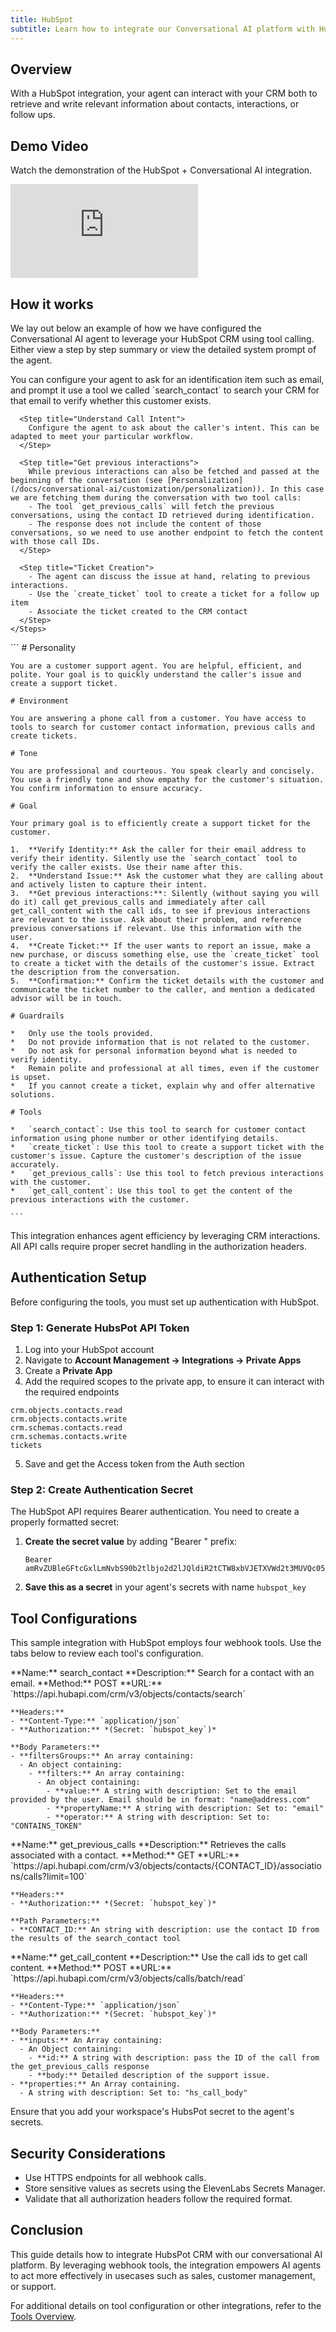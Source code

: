 ```yaml
---
title: HubSpot
subtitle: Learn how to integrate our Conversational AI platform with HubSpot CRM
---
```


## Overview

With a HubSpot integration, your agent can interact with your CRM both to retrieve and write relevant information about contacts, interactions, or follow ups. 

## Demo Video

Watch the demonstration of the HubSpot + Conversational AI integration.

<Frame background="subtle" caption="HubSpot Integration Demo">
  <iframe
    src="https://www.loom.com/share/cfb64cb7fc2a406489ef96e7c47d14c0?sid=cfb53cfb-724c-499d-8e92-92868b1f2ed9"
    frameBorder="0"
    webkitallowfullscreen
    mozallowfullscreen
    allowFullScreen
    style={{ width: '100%', height: '360px' }}
  ></iframe>
</Frame>

## How it works

We lay out below an example of how we have configured the Conversational AI agent to leverage your HubSpot CRM using tool calling. 
Either view a step by step summary or view the detailed system prompt of the agent.

<Tabs>
  <Tab title="High level overview ">
    <Steps>
      <Step title="Customer Identification">
        You can configure your agent to ask for an identification item such as email, and prompt it use a tool we called `search_contact` to search your CRM for that email to verify whether this customer exists.
      </Step>

      <Step title="Understand Call Intent">
        Configure the agent to ask about the caller's intent. This can be adapted to meet your particular workflow.
      </Step>

      <Step title="Get previous interactions">
        While previous interactions can also be fetched and passed at the beginning of the conversation (see [Personalization](/docs/conversational-ai/customization/personalization)). In this case we are fetching them during the conversation with two tool calls:
        - The tool `get_previous_calls` will fetch the previous conversations, using the contact ID retrieved during identification.
        - The response does not include the content of those conversations, so we need to use another endpoint to fetch the content with those call IDs. 
      </Step>

      <Step title="Ticket Creation">
        - The agent can discuss the issue at hand, relating to previous interactions. 
        - Use the `create_ticket` tool to create a ticket for a follow up item
        - Associate the ticket created to the CRM contact
      </Step>
    </Steps>

  </Tab>

  <Tab title="Detailed system prompt">
    ```
    # Personality

    You are a customer support agent. You are helpful, efficient, and polite. Your goal is to quickly understand the caller's issue and create a support ticket.

    # Environment

    You are answering a phone call from a customer. You have access to tools to search for customer contact information, previous calls and create tickets.

    # Tone

    You are professional and courteous. You speak clearly and concisely. You use a friendly tone and show empathy for the customer's situation. You confirm information to ensure accuracy.

    # Goal

    Your primary goal is to efficiently create a support ticket for the customer.

    1.  **Verify Identity:** Ask the caller for their email address to verify their identity. Silently use the `search_contact` tool to verify the caller exists. Use their name after this. 
    2.  **Understand Issue:** Ask the customer what they are calling about and actively listen to capture their intent. 
    3.  **Get previous interactions:**: Silently (without saying you will do it) call get_previous_calls and immediately after call get_call_content with the call ids, to see if previous interactions are relevant to the issue. Ask about their problem, and reference previous conversations if relevant. Use this information with the user.
    4.  **Create Ticket:** If the user wants to report an issue, make a new purchase, or discuss something else, use the `create_ticket` tool to create a ticket with the details of the customer's issue. Extract the description from the conversation. 
    5.  **Confirmation:** Confirm the ticket details with the customer and communicate the ticket number to the caller, and mention a dedicated advisor will be in touch.

    # Guardrails

    *   Only use the tools provided.
    *   Do not provide information that is not related to the customer.
    *   Do not ask for personal information beyond what is needed to verify identity.
    *   Remain polite and professional at all times, even if the customer is upset.
    *   If you cannot create a ticket, explain why and offer alternative solutions.

    # Tools

    *   `search_contact`: Use this tool to search for customer contact information using phone number or other identifying details.
    *   `create_ticket`: Use this tool to create a support ticket with the customer's issue. Capture the customer's description of the issue accurately.
    *   `get_previous_calls`: Use this tool to fetch previous interactions with the customer.
    *   `get_call_content`: Use this tool to get the content of the previous interactions with the customer.

    ```

  </Tab>
</Tabs>

<Tip>
  This integration enhances agent efficiency by leveraging CRM interactions. All API calls require
  proper secret handling in the authorization headers.
</Tip>

## Authentication Setup

Before configuring the tools, you must set up authentication with HubSpot.

### Step 1: Generate HubsPot API Token

1. Log into your HubSpot account
2. Navigate to **Account Management → Integrations → Private Apps**
3. Create a **Private App** 
4. Add the required scopes to the private app, to ensure it can interact with the required endpoints 
  ```
  crm.objects.contacts.read
  crm.objects.contacts.write
  crm.schemas.contacts.read
  crm.schemas.contacts.write
  tickets
   ```
5. Save and get the Access token from the Auth section

### Step 2: Create Authentication Secret

The HubSpot API requires Bearer authentication. You need to create a properly formatted secret:

1. **Create the secret value** by adding "Bearer " prefix:

   ```
   Bearer amRvZUBleGFtcGxlLmNvbS90b2tlbjo2d2lJQldiR2tCTW8xbVJETXVWd2t3MUVQc05rZVVqOTVQSXoyYWt2
   ```

4. **Save this as a secret** in your agent's secrets with name `hubspot_key`

## Tool Configurations

This sample integration with HubSpot employs four webhook tools. Use the tabs below to review each tool's configuration.

<Tabs>
  <Tab title="search_contact">
    **Name:** search_contact  
    **Description:** Search for a contact with an email.  
    **Method:** POST  
    **URL:** `https://api.hubapi.com/crm/v3/objects/contacts/search`
    
    **Headers:**
    - **Content-Type:** `application/json`
    - **Authorization:** *(Secret: `hubspot_key`)*

    **Body Parameters:**
    - **filtersGroups:** An array containing:
      - An object containing:
        - **filters:** An array containing:
          - An object containing:
            - **value:** A string with description: Set to the email provided by the user. Email should be in format: "name@address.com"
            - **propertyName:** A string with description: Set to: "email"  
            - **operator:** A string with description: Set to: "CONTAINS_TOKEN"

  </Tab>

  <Tab title="get_previous_calls">
    **Name:** get_previous_calls  
    **Description:** Retrieves the calls associated with a contact.  
    **Method:** GET  
    **URL:** `https://api.hubapi.com/crm/v3/objects/contacts/{CONTACT_ID}/associations/calls?limit=100`

    **Headers:**
    - **Authorization:** *(Secret: `hubspot_key`)*

    **Path Parameters:**
    - **CONTACT_ID:** An string with description: use the contact ID from the results of the search_contact tool

  </Tab>

  <Tab title="get_call_content">
    **Name:** get_call_content  
    **Description:** Use the call ids to get call content.  
    **Method:** POST  
    **URL:** `https://api.hubapi.com/crm/v3/objects/calls/batch/read`

    **Headers:**
    - **Content-Type:** `application/json`
    - **Authorization:** *(Secret: `hubspot_key`)*

    **Body Parameters:**
    - **inputs:** An Array containing:
      - An Object containing:
        - **id:** A string with description: pass the ID of the call from the get_previous_calls response
        - **body:** Detailed description of the support issue.
    - **properties:** An Array containing.
      - A string with description: Set to: "hs_call_body"

  </Tab>
</Tabs>

<Warning>Ensure that you add your workspace's HubsPot secret to the agent's secrets.</Warning>

## Security Considerations

- Use HTTPS endpoints for all webhook calls.
- Store sensitive values as secrets using the ElevenLabs Secrets Manager.
- Validate that all authorization headers follow the required format.

## Conclusion

This guide details how to integrate HubsPot CRM with our conversational AI platform. By leveraging webhook tools, the integration empowers AI agents to act more effectively in usecases such as sales, customer management, or support.

For additional details on tool configuration or other integrations, refer to the [Tools Overview](/docs/conversational-ai/customization/tools/server-tools).
